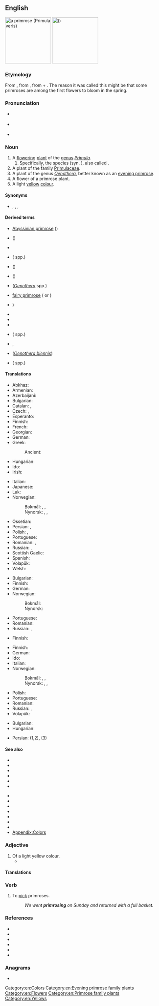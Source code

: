 {{also|Primrose}}
==English==
{{wikipedia|dab=primrose}}
[[Image:Primula veris 170405.jpg|thumb|150px|a primrose (''[[Primula veris]]'')]]
[[Image:Primula-vulgaris-flowers.jpg|thumb|150px|{{vern|common primrose}} ({{taxlink|Primula acaulis|species|ver=170524}})]]

===Etymology===
From {{inh|en|enm|primerose}}, from {{der|en|fro|primerose}}, from {{der|en|ML.|prima||first}} + {{m|la|rosa||rose}}. The reason it was called this might be that some primroses are among the first flowers to bloom in the spring.

===Pronunciation===
* {{a|US}} {{IPA|en|/ˈpɹɪm.ɹoʊz/}}
* {{a|RP}} {{IPA|en|/ˈpɹɪm.ɹəʊz/}}
* {{audio|en|LL-Q1860 (eng)-Vealhurl-primrose.wav|Audio (RP)}}

===Noun===
{{en-noun}}

# A [[flower]]ing [[plant]] of the [[genus]] ''[[Primula]]''.
## Specifically, the species {{taxlink|Primula acaulis|species|ver=161011}} (syn. {{taxlink|Primula vulgaris|species|ver=161011}}), also called {{vern|common primrose}}.
# A plant of the family [[Primulaceae]].
# A plant of the genus ''[[Oenothera]]'', better known as an [[evening primrose]].
# A flower of a primrose plant.
# A light [[yellow]] [[colour]].
#: {{color panel|f8ff38}}

====Synonyms====
* {{sense|plant}} {{l|en|primula}}, {{l|en|cowslip}}, {{l|en|oxlip}}, {{l|en|primerole}}

====Derived terms====
{{rel-top|terms derived from ''primrose'' (noun)}}
* [[Abyssinian primrose]] ({{taxlink|Primula sinensis|species|ver=211017}})
* {{vern|baby primrose}} ({{taxlink|Primula forbesii|species|ver=211017}})
* {{vern|bird's-eye primrose}}
* {{vern|Cape primrose}} ({{taxlink|Streptocarpus|genus|ver=211017}} spp.)
* {{vern|Chinese primrose}} ({{taxlink|Primula sinensis|species|ver=211017}})
* {{vern|English primrose}} ({{taxlink|Primula vulgaris|species|ver=211017}})
* {{l|en|evening primrose}} (''[[Oenothera]]'' spp.)
* [[fairy primrose]] ({{taxlink|Primula malacoides|species|ver=211017}} or {{taxlink|Primula minima|species|ver=211017}})
* {{vern|Missouri primrose}} {{taxlink|Oenothera macrocarpa|species|ver=211017}})
* {{l|en|Primrose Hill}}
* {{l|en|primrose path}}
* {{l|en|primrose yellow}}
* {{vern|primrose willow}} ({{taxlink|Jussiaea|genus|ver=211017}} spp.)
* {{l|en|primrosy}}, {{l|en|primrosey}}
* {{vern|tree primrose}} (''[[Oenothera biennis]]'')
* {{vern|water primrose}} ({{taxlink|Jussiaea|genus|ver=211017}} spp.)
{{rel-bottom}}

====Translations====
{{trans-top|plant of the genus ''Primula''}}
* Abkhaz: {{t|ab|аӡыӡкәыр|sc=Cyrl}}
* Armenian: {{t+|hy|գնարբուկ}}
* Azerbaijani: {{t|az|novruzgülü}}
* Bulgarian: {{t+|bg|иглика|f}}
* Catalan: {{t|ca|prímula|f}}, {{t+|ca|primavera|f}}
* Czech: {{t+|cs|prvosenka|f}}, {{t+|cs|petrklíč}}
* Esperanto: {{t|eo|primolo}}
* Finnish: {{t+|fi|esikko}}
* French: {{t+|fr|primevère|f}}
* Georgian: {{t|ka|ფურისულა|sc=Geor}}
* German: {{t+|de|Primel|f}}
* Greek: {{t|el|δακράκι|n}}
*: Ancient: {{t|grc|κυκλάμινος|m}}
* Hungarian: {{t+|hu|kankalin}}
* Ido: {{t+|io|primrozo}}
* Irish: {{t|ga|sabhaircín|m}}
{{trans-mid}}
* Italian: {{t+|it|primula|f}}
* Japanese: {{t|ja|桜草|tr=さくらそう, sakurasō}}
* Lak: {{t|lbe|ччиккул тӏутӏи}}
* Norwegian:
*: Bokmål: {{t|no|nøkleblom|m}}, {{t|no|nøkleblomst|m}}, {{t|no|primula|m}}
*: Nynorsk: {{t|nn|nøkleblom|m}}, {{t|nn|nøkleblome|m}}, {{t|nn|primula|m}}
* Ossetian: {{t|os|ӕстъоппӕлӕ|sc=Cyrl}}
* Persian: {{t+|fa|پامچال|sc=fa-Arab}}, {{t|fa|گل نوروز|sc=fa-Arab}}
* Polish: {{t+|pl|pierwiosnek|m}}, {{t+|pl|prymula|f}}
* Portuguese: {{t+|pt|prímula|f}}
* Romanian: {{t+|ro|primulă|f}}, {{t+|ro|ciuboțica-cucului|f}}
* Russian: {{t+|ru|первоцве́т|m}}, {{t+|ru|при́мула|f}}
* Scottish Gaelic: {{t|gd|sòbhrach|f}}
* Spanish: {{t+|es|primavera|f}}
* Volapük: {{t|vo|primulaplan}}
* Welsh: {{t+|cy|briallu|f-p}}
{{trans-bottom}}

{{trans-top|''Primula acaulis''}}
* Bulgarian: {{t|bg|безстъблена иглика|f}}
* Finnish: {{t|fi|kääpiöesikko}}
* German: {{t+|de|Primel|f}}
* Norwegian:
*: Bokmål: {{t|no|kusymre|c}}
*: Nynorsk: {{t|nn|kusymre|f}}
{{trans-mid}}
* Portuguese: {{t+|pt|prímula}}
* Romanian: {{t+|ro|primulă|f}}
* Russian: {{t+|ru|первоцве́т|m}}, {{t+|ru|при́мула|f}}
{{trans-bottom}}

{{trans-top|plant of the family Primulaceae}}
* Finnish: {{t+|fi|esikkokasvi}}
{{trans-mid}}
{{trans-bottom}}

{{trans-see|plant of the genus ''Oenothera''|evening primrose}}

{{trans-top|flower of a primrose}}
* Finnish: {{t+|fi|esikko}}
* German: {{t+|de|Primel|f}}
* Ido: {{t+|io|primrozo}}
* Italian: {{t+|it|primula|f}}
* Norwegian:
*: Bokmål: {{t|no|nøkleblom|m}}, {{t|no|nøkleblomst|m}}, {{t|no|primula|m}}
*: Nynorsk: {{t|nn|nøkleblom|m}}, {{t|nn|nøkleblome|m}}, {{t|nn|primula|m}}
{{trans-mid}}
* Polish: {{t+|pl|pierwiosnek|m}}
* Portuguese: {{t+|pt|prímula|f}}
* Romanian: {{t+|ro|primulă|f}}
* Russian: {{t+|ru|первоцве́т|m}}, {{t+|ru|при́мула|f}}
* Volapük: {{t|vo|primul}}
{{trans-bottom}}

{{trans-top|colour}}
* Bulgarian: {{t+|bg|светложълт}}
* Hungarian: {{t|hu|kankalinsárga}}
{{trans-mid}}
{{trans-bottom}}

{{checktrans-top}}
* Persian: {{t-check|fa|[[پامچال]] (pamchal)}} (1,2), {{t-check|fa|[[زرد معتدل]] (zard-e mo'tadel)}} (3)
{{trans-mid}}
{{trans-bottom}}

====See also====
{{rel-top|other terms of interest}}
* {{l|en|auricula}}
* {{l|en|bear's ear}}
* {{l|en|cowslip}}
* {{l|en|fireweed}}
* {{l|en|loosestrife}}
* {{l|en|marsh marigold}}
{{rel-mid}}
* {{l|en|oxlip}}
* {{l|en|pimpernel}}
* {{l|en|polyanthus}}
* {{l|en|primula}}
* {{l|en|shooting star}}
* {{l|en|streptocarpus}}
* {{l|en|sundrops}}
* [[Appendix:Colors]]
{{rel-bottom}}

===Adjective===
{{en-adj}}

# Of a light yellow colour.
#* {{quote-journal|en|year=1961|month=February|title=New "Mini-Buffets" from Wolverton| journal=Trains Illustrated| page=79| text=Passenger saloons are tastefully furnished with wood veneer and partitions, mottled grey Vyanide walls, pale '''primrose''' ceilings and grey floor.}}

====Translations====
{{trans-top|colour}}
{{trans-mid}}
{{trans-bottom}}

===Verb===
{{en-verb}}

# {{lb|en|intransitive}} To [[pick]] primroses.
#: ''We went '''primrosing''' on Sunday and returned with a full basket.''

===References===
* {{pedia|Oenothera|i=1}}
* {{specieslite|Oenothera|i=1}}
* {{comcatlite|Oenothera|i=1}}
* {{pedia|Primulaceae}}
* {{specieslite|Primulaceae}}
* {{comcatlite|Primulaceae}}

===Anagrams===
* {{anagrams|en|a=eimoprrs|Primeros|promiser}}

[[Category:en:Colors]]
[[Category:en:Evening primrose family plants]]
[[Category:en:Flowers]]
[[Category:en:Primrose family plants]]
[[Category:en:Yellows]]